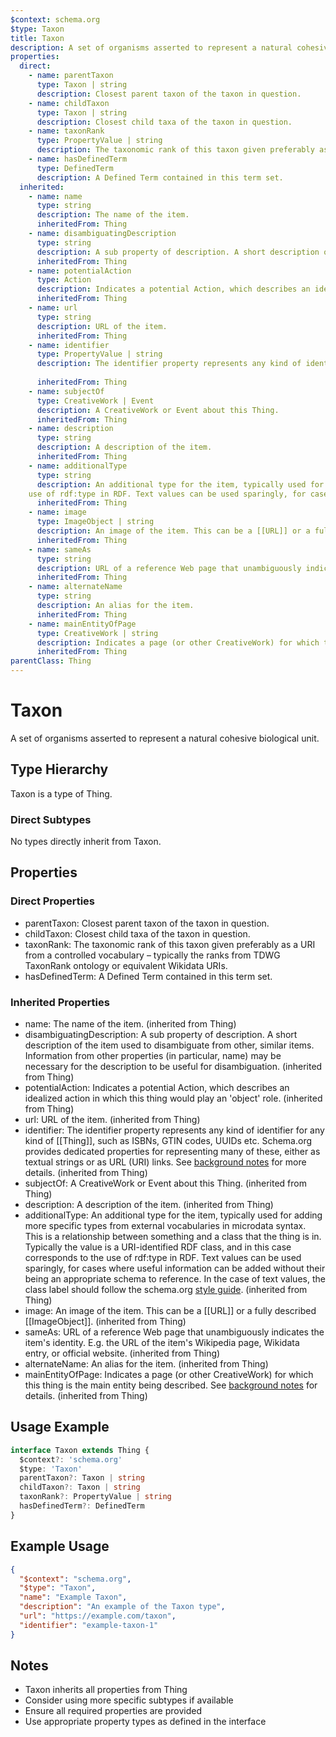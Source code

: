 ```yaml
---
$context: schema.org
$type: Taxon
title: Taxon
description: A set of organisms asserted to represent a natural cohesive biological unit.
properties:
  direct:
    - name: parentTaxon
      type: Taxon | string
      description: Closest parent taxon of the taxon in question.
    - name: childTaxon
      type: Taxon | string
      description: Closest child taxa of the taxon in question.
    - name: taxonRank
      type: PropertyValue | string
      description: The taxonomic rank of this taxon given preferably as a URI from a controlled vocabulary – typically the ranks from TDWG TaxonRank ontology or equivalent Wikidata URIs.
    - name: hasDefinedTerm
      type: DefinedTerm
      description: A Defined Term contained in this term set.
  inherited:
    - name: name
      type: string
      description: The name of the item.
      inheritedFrom: Thing
    - name: disambiguatingDescription
      type: string
      description: A sub property of description. A short description of the item used to disambiguate from other, similar items. Information from other properties (in particular, name) may be necessary for the description to be useful for disambiguation.
      inheritedFrom: Thing
    - name: potentialAction
      type: Action
      description: Indicates a potential Action, which describes an idealized action in which this thing would play an 'object' role.
      inheritedFrom: Thing
    - name: url
      type: string
      description: URL of the item.
      inheritedFrom: Thing
    - name: identifier
      type: PropertyValue | string
      description: The identifier property represents any kind of identifier for any kind of [[Thing]], such as ISBNs, GTIN codes, UUIDs etc. Schema.org provides dedicated properties for representing many of these, either as textual strings or as URL (URI) links. See [background notes](/docs/datamodel.html#identifierBg) for more details.
        
      inheritedFrom: Thing
    - name: subjectOf
      type: CreativeWork | Event
      description: A CreativeWork or Event about this Thing.
      inheritedFrom: Thing
    - name: description
      type: string
      description: A description of the item.
      inheritedFrom: Thing
    - name: additionalType
      type: string
      description: An additional type for the item, typically used for adding more specific types from external vocabularies in microdata syntax. This is a relationship between something and a class that the thing is in. Typically the value is a URI-identified RDF class, and in this case corresponds to the
    use of rdf:type in RDF. Text values can be used sparingly, for cases where useful information can be added without their being an appropriate schema to reference. In the case of text values, the class label should follow the schema.org <a href="https://schema.org/docs/styleguide.html">style guide</a>.
      inheritedFrom: Thing
    - name: image
      type: ImageObject | string
      description: An image of the item. This can be a [[URL]] or a fully described [[ImageObject]].
      inheritedFrom: Thing
    - name: sameAs
      type: string
      description: URL of a reference Web page that unambiguously indicates the item's identity. E.g. the URL of the item's Wikipedia page, Wikidata entry, or official website.
      inheritedFrom: Thing
    - name: alternateName
      type: string
      description: An alias for the item.
      inheritedFrom: Thing
    - name: mainEntityOfPage
      type: CreativeWork | string
      description: Indicates a page (or other CreativeWork) for which this thing is the main entity being described. See [background notes](/docs/datamodel.html#mainEntityBackground) for details.
      inheritedFrom: Thing
parentClass: Thing
---
```

# Taxon

A set of organisms asserted to represent a natural cohesive biological unit.

## Type Hierarchy

Taxon is a type of Thing.

### Direct Subtypes

No types directly inherit from Taxon.

## Properties

### Direct Properties

- parentTaxon: Closest parent taxon of the taxon in question.
- childTaxon: Closest child taxa of the taxon in question.
- taxonRank: The taxonomic rank of this taxon given preferably as a URI from a controlled vocabulary – typically the ranks from TDWG TaxonRank ontology or equivalent Wikidata URIs.
- hasDefinedTerm: A Defined Term contained in this term set.

### Inherited Properties

- name: The name of the item. (inherited from Thing)
- disambiguatingDescription: A sub property of description. A short description of the item used to disambiguate from other, similar items. Information from other properties (in particular, name) may be necessary for the description to be useful for disambiguation. (inherited from Thing)
- potentialAction: Indicates a potential Action, which describes an idealized action in which this thing would play an 'object' role. (inherited from Thing)
- url: URL of the item. (inherited from Thing)
- identifier: The identifier property represents any kind of identifier for any kind of [[Thing]], such as ISBNs, GTIN codes, UUIDs etc. Schema.org provides dedicated properties for representing many of these, either as textual strings or as URL (URI) links. See [background notes](/docs/datamodel.html#identifierBg) for more details.
         (inherited from Thing)
- subjectOf: A CreativeWork or Event about this Thing. (inherited from Thing)
- description: A description of the item. (inherited from Thing)
- additionalType: An additional type for the item, typically used for adding more specific types from external vocabularies in microdata syntax. This is a relationship between something and a class that the thing is in. Typically the value is a URI-identified RDF class, and in this case corresponds to the
    use of rdf:type in RDF. Text values can be used sparingly, for cases where useful information can be added without their being an appropriate schema to reference. In the case of text values, the class label should follow the schema.org <a href="https://schema.org/docs/styleguide.html">style guide</a>. (inherited from Thing)
- image: An image of the item. This can be a [[URL]] or a fully described [[ImageObject]]. (inherited from Thing)
- sameAs: URL of a reference Web page that unambiguously indicates the item's identity. E.g. the URL of the item's Wikipedia page, Wikidata entry, or official website. (inherited from Thing)
- alternateName: An alias for the item. (inherited from Thing)
- mainEntityOfPage: Indicates a page (or other CreativeWork) for which this thing is the main entity being described. See [background notes](/docs/datamodel.html#mainEntityBackground) for details. (inherited from Thing)

## Usage Example

```typescript
interface Taxon extends Thing {
  $context?: 'schema.org'
  $type: 'Taxon'
  parentTaxon?: Taxon | string
  childTaxon?: Taxon | string
  taxonRank?: PropertyValue | string
  hasDefinedTerm?: DefinedTerm
}
```

## Example Usage

```json
{
  "$context": "schema.org",
  "$type": "Taxon",
  "name": "Example Taxon",
  "description": "An example of the Taxon type",
  "url": "https://example.com/taxon",
  "identifier": "example-taxon-1"
}
```

## Notes

- Taxon inherits all properties from Thing
- Consider using more specific subtypes if available
- Ensure all required properties are provided
- Use appropriate property types as defined in the interface